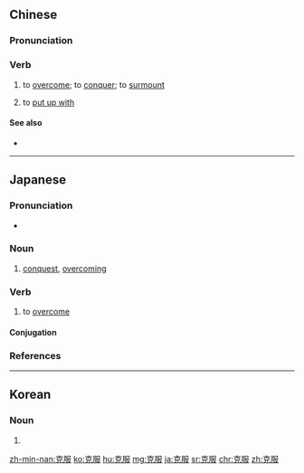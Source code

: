 ==Chinese==
{{zh-forms}}

===Pronunciation===
{{zh-pron
|m=kèfú
|c=hak1 fuk6
|h=pfs=khiet-fu̍k
|mn=khek-ho̍k
|ma=y
|cat=v
}}

===Verb===
{{zh-verb}}

# to [[overcome]]; to [[conquer]]; to [[surmount]]
#: {{zh-x|孩子{zi} 必須 學會 克服 困難。|Children must learn how to '''overcome''' difficulties.}}
# to [[put up with]]

====See also====
* {{zh-l|征服}}

{{zh-cat|Elementary}}

----

==Japanese==
{{ja-kanjitab|こく|ふく|yomi=on}}

===Pronunciation===
* {{ja-pron|こくふく|y=o|acc=0|dev=3|acc_ref=NHK}}

===Noun===
{{ja-noun|こくふく}}

# [[conquest]], [[overcoming]]

===Verb===
{{ja-verb-suru|tr=trans|こくふく}}

# to [[overcome]]

====Conjugation====
{{ja-suru|こくふく}}

===References===
<references/>
----

==Korean==
{{ko-hanjatab}}

===Noun===
{{ko-noun|hj|hangeul=극복}}

# {{hanja form of|극복}}

[[zh-min-nan:克服]]
[[ko:克服]]
[[hu:克服]]
[[mg:克服]]
[[ja:克服]]
[[sr:克服]]
[[chr:克服]]
[[zh:克服]]